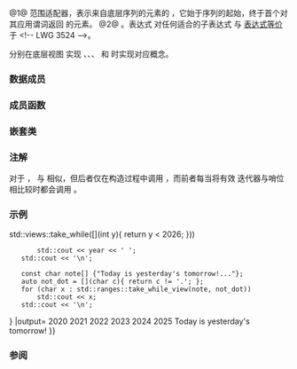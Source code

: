 {{cpp/ranges/view title|take_while}}
{{cpp/ranges/take_while_view/navbar}}

{{dcl begin}}
{{dcl header|ranges}}
{{dcl|num=1|since=c++20|1=
template&lt; ranges::view V, class Pred &gt;
    requires ranges::input_range&lt;V&gt; &amp;&amp;
             std::is_object_v&lt;Pred&gt; &amp;&amp;
             std::indirect_unary_predicate&lt;const Pred, ranges::iterator_t&lt;V&gt;&gt;
class take_while_view
    : public ranges::view_interface&lt;take_while_view&lt;V, Pred&gt;&gt;
}}
{{dcl|num=2|since=c++20|1=
namespace views {
    inline constexpr /* 未指定 */ take_while = /* 未指定 */;
}
}}
{{dcl h|调用签名}}
{{dcl|since=c++20|1=
template&lt; ranges::viewable_range R, class Pred &gt;
    requires /* 见下文 */
constexpr ranges::view auto take_while( R&amp;&amp; r, Pred&amp;&amp; pred );
}}
{{dcl|since=c++20|1=
template&lt; class Pred &gt;
constexpr /* 范围适配器闭包 */ take_while( Pred&amp;&amp; pred );
}}
{{dcl end}}

@1@ 范围适配器，表示来自底层序列的元素的 {{lconcept|view}}，它始于序列的起始，终于首个对其应用谓词返回 {{c|false}} 的元素。
@2@ {{named req|RangeAdaptorObject}}。表达式 {{c|views::take_while(e, f)}} 对任何适合的子表达式 {{c|e}} 与 {{c|f}} [[cpp/language/expressions#表达式等价|表达式等价]]于 {{c|take_while_view(e, f)}}&lt;!-- LWG 3524 --&gt;。

{{tt|take_while_view}} 分别在底层视图 {{tt|V}} 实现 {{lconcept|contiguous_range}}、{{lconcept|random_access_range}}、{{lconcept|bidirectional_range}}、{{lconcept|forward_range}} 和 {{lconcept|input_range}} 时实现对应概念。

===数据成员===
{{dsc begin}}
{{dsc hitem|成员|描述}}
{{dsc expos mem obj|base_|id=base|private=yes|spec={{tt|V}}|底层视图}}
{{dsc expos mem obj|pred_|id=pred|private=yes|spec={{rev inl|until=c++23|{{rlpi|copyable_wrapper|copyable-box&lt;!--P2325R3--&gt;}}{{tt|&lt;Pred&gt;}}}}{{rev inl|since=c++23|{{rlpi|copyable_wrapper|movable-box}}{{tt|&lt;Pred&gt;}}}}|底层函数对象}}
{{dsc end}}

===成员函数===
{{dsc begin}}
{{dsc inc|cpp/ranges/adaptor/dsc constructor|take_while_view}}
{{dsc inc|cpp/ranges/adaptor/dsc base|take_while_view}}
{{dsc inc|cpp/ranges/adaptor/dsc pred|take_while_view}}
{{dsc inc|cpp/ranges/adaptor/dsc begin|take_while_view}}
{{dsc inc|cpp/ranges/adaptor/dsc end|take_while_view}}

{{cpp/ranges/view_interface/inherit|embedded=yes|size=invalid|back=invalid}}
{{dsc end}}

==={{rl|deduction guides|推导指引}}===

===嵌套类===
{{dsc begin}}
{{dsc expos mem tclass|cpp/ranges/take_while_view/sentinel|哨位类型}} 
{{dsc end}}

===注解===
对于 {{lconcept|forward_iterator}}，{{c|views::take_while(v, pred)}} 与 {{c|ranges::subrange{ranges::begin(v), ranges::find_if_not(v, pred)} }} 相似，但后者仅在构造过程中调用 {{c|pred}}，而前者每当将有效 {{tt|take_while}} 迭代器与哨位相比较时都会调用  {{c|pred}}。

===示例===
{{example
|code=
#include &lt;iostream&gt;
#include &lt;ranges&gt;

int main()
{
    for (int year : std::views::iota(2020)
                  {{!}} std::views::take_while([](int y){ return y &lt; 2026; }))
        std::cout &lt;&lt; year &lt;&lt; ' ';
    std::cout &lt;&lt; '\n';
    
    const char note[] {"Today is yesterday's tomorrow!..."};
    auto not_dot = [](char c){ return c != '.'; };
    for (char x : std::ranges::take_while_view(note, not_dot))
        std::cout &lt;&lt; x;
    std::cout &lt;&lt; '\n';
}
|output=
2020 2021 2022 2023 2024 2025 
Today is yesterday's tomorrow!
}}

===参阅===
{{dsc begin}}
{{dsc inc|cpp/ranges/dsc take_view}}
{{dsc inc|cpp/ranges/dsc drop_while_view}}
{{dsc end}}

{{langlinks|en|es|ja|ru}}